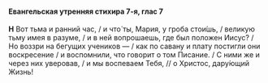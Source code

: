 #### Евангельская утренняя стихира 7-я, глас 7

**H** Вот тьма и ранний час, / и что́ ты, Мария, у гроба стои́шь, / великую тьму имея в разуме, / и в ней вопрошаешь, где был положен Иисус? / Но воззри на бегущих учеников — / как по савану и плату постигли они воскресение / и воспомнили, что говорит о том Писание. / С ними же и через них уверовав, / и мы воспеваем Тебя, // о Христос, дару́ющий Жизнь!
